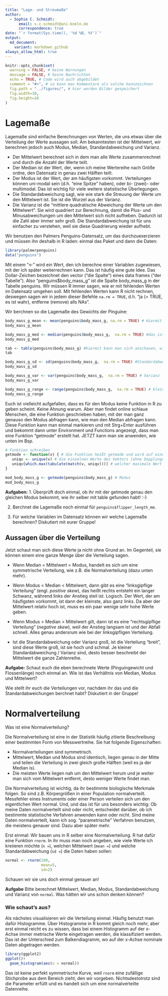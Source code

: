 ```yaml
---
title: "Lage- und Streumaße"
author:
  - Sophie C. Schmidt:
      email: s.c.schmidt@uni-koeln.de
      correspondence: true
date: "`r format(Sys.time(), '%d %B, %Y')`"
output:
  md_document:
    variant: markdown_github
always_allow_html: true
---
```



```r
knitr::opts_chunk$set(
  warning = FALSE, # keine Warnungen
  message = FALSE, # keine Nachrichten
  echo = TRUE, # Code wird auch abgebildet
  comment = "#>", # so kann man Kommentare als solche kennzeichnen
  fig.path = "../figures/", # hier werden Bilder gespeichert
  fig.width=10, 
  fig.height=10
)

```



# Lagemaße

Lagemaße sind einfache Berechnungen von Werten, die uns etwas über die Verteilung der Werte aussagen soll. Am bekanntesten ist der Mittelwert, wir berechnen jedoch auch Modus, Median, Standardabweichung und Varianz.

 - Der Mittelwert berechnet sich in dem man alle Werte zusammenrechnet und durch die Anzahl der Werte teilt.
 - Der Median ist der Wert, der, wenn ich meine Wertereihe nach Größe ordne, den Datensatz in genau zwei Hälften teilt.
 - Der Modus ist der Wert, der am häufigsten vorkommt. Verteilungen können uni-modal sein (d.h. "eine Spitze" haben), oder bi- (zwei)- oder multimodal. Das ist wichtig für viele weitere statistische Überlegungen.
 - Die Standardabweichung sagt, wie wie stark die Streuung der Werte um den Mittelwert ist. Sie ist die Wurzel aus der Varianz.
 - Die Varianz ist die "mittlere quadratische Abweichung der Werte um den Mittelwert". Sie wird quadriert zur Berechnung, damit die Plus- und Minusabweichungen um den Mittelwert sich nicht aufheben. Dadurch ist die Zahl aber immer sehr groß. Die Standardabweichung ist für uns einfacher zu verstehen, weil sie diese Quadrierung wieder aufhebt.

Wir benutzen den Palmers Penguins-Datensatz, um das durchzuexerzieren und müssen ihn deshalb in R laden: einmal das Paket und dann die Daten:

```r
library(palmerpenguins)
data("penguins")
```


Mit einem "<-" wird ein Wert, den ich berechne einer Variablen zugewiesen, mit der ich später weiterrechnen kann. Das ist häufig eine gute Idee. Das Dollar-Zeichen bezeichnet den vector ("die Spalte") eines data frames ("der Tabelle"). Also "penguins$body_mass_g" ist die Spalte body_mass_g in der Tabelle penguins. Wir müssen R immer sagen, wie er mit fehlenden Werten im Datensatz umgehen soll. Mit fehlenden Werten kann R nicht rechnen, deswegen sagen wir in jedem dieser Befehle `na.rm = TRUE`, d.h. "ja (= TRUE, es ist wahr), entferne (remove) alls NAs".

Wir berchnen so die Lagemaße des Gewichts der Pinguine:
```r
body_mass_g_mean <- mean(penguins$body_mass_g, na.rm = TRUE) # Hiermit wird der Mittelwert berechnet. (alle Werte zusammengerechnet / Anzahl der Werte)
body_mass_g_mean

body_mass_g_med <- median(penguins$body_mass_g,  na.rm = TRUE) #das ist die Berechnung des Medians. 
body_mass_g_med

tab <- table(penguins$body_mass_g) #hiermit kann man sich anschauen, wie häufig jeder Wert vorkommt (was der Modus ist)
tab 

body_mass_g_sd <- sd(penguins$body_mass_g,  na.rm = TRUE) #Standardabweichung
body_mass_g_sd

body_mass_g_var <- var(penguins$body_mass_g,  na.rm = TRUE) # Varianz
body_mass_g_var

body_mass_g_range <- range(penguins$body_mass_g,  na.rm = TRUE) # kleinster und größter Wert
body_mass_g_range
```


Euch ist vielleicht aufgefallen, dass es für den Modus keine Funktion in R zu geben scheint. Keine Ahnung warum. Aber man findet online schlaue Menschen, die eine Funktion geschrieben haben, mit der man ganz genauso den Modus abfragen kann, wie man den Median abfragen kann. Diese Funktion kann man einmal markieren und mit Strg+Enter ausführen und bekommt dann unter Environment und Functions angezeigt, dass man eine Funktion "getmode" erstellt hat. JETZT kann man sie anwenden, wie unten im Bsp.

```r

# Funktion schreiben
getmode <- function(v) { # die Funktion heißt getmode und wird auf einen Vektor v angewendet
   uniqv <- unique(v) # die einzelnen Werte des Vektors (ohne Dopplungen) werden in einem Vektor uniqv gesammelt 
   uniqv[which.max(tabulate(match(v, uniqv)))] # welcher maximale Wert entsteht, wenn ich zähle, wie häufig die Werte von uniqv in v vorkommen (das ist der Modus)
}

mod_body_mass_g <- getmode(penguins$body_mass_g) # Modus 
mod_body_mass_g
```

**Aufgaben:** 
1. Überprüft doch einmal, ob ihr mit der getmode genau den gleichen Modus bekommt, wie ihr selber mit table gefunden habt! :-)

2. Berchnet die Lagemaße noch einmal für `penguins$flipper_length_mm`. 

3. Für welche Variablen im Datensatz können wir welche Lagemaße berechnen? Diskutiert mit eurer Gruppe!


## Aussagen über die Verteilung

Jetzt schaut man sich diese Werte ja nicht ohne Grund an. Im Gegenteil, sie können einem eine ganze Menge über die Verteilung sagen. 

- Wenn Median = Mittelwert = Modus, handelt es sich um eine symmetrische Verteilung, wie z.B. die Normalverteilung (dazu unten mehr). 

- Wenn Modus < Median < Mittelwert, dann gibt es eine "linksgipflige Verteilung" (engl. *positive skew*), das heißt rechts entsteht ein langer Schwanz, während links der Anstieg steil ist. Logisch. Der Wert, der am häufigsten vorkommt, ist dann der kleinste, also ganz links. Da aber der Mittelwert relativ hoch ist, muss es ein paar wenige sehr hohe Werte geben.

- Wenn Modus > Median > Mittelwert gilt, dann ist es eine "rechtsgipflige Verteilung" (*negative skew*), weil der Anstieg langsam ist und der Abfall schnell. Alles genau andersrum wie bei der linksgipfligen Verteilung.

- Ist die Standardabweichung oder Varianz groß, ist die Verteilung "breit", sind diese Werte groß, ist sie hoch und schmal. Je kleiner Standardabweichung / Varianz sind, desto besser beschreibt der Mittelwert die ganze Zahlenreihe.

**Aufgabe:** 
Schaut euch die eben berechnete Werte (Pinguingewicht und Flossenlänge) noch einmal an. Wie ist das Verhältnis von Median, Modus und Mittelwert? 

Wie stellt ihr euch die Verteilungen vor, nachdem ihr das und die Standardabweichungen berchnet habt? Diskutiert in der Gruppe!



# Normalverteilung

Was ist eine Normalverteilung? 

Die Normalverteilung ist eine in der Statistik häufig zitierte Beschreibung einer bestimmten Form von Messwertreihe. Sie hat folgende Eigenschaften:

 - Normalverteilungen sind symmetrisch. 
 - Mittelwert, Median und Modus sind identisch, liegen genau in der Mitte und teilen die Verteilung in zwei gleich große Hälften (weil es ja der Median is).
 - Die meisten Werte liegen nah um den Mittelwert herum und je weiter man sich vom Mittelwert entfernt, desto weniger Werte findet man.

Die Normalverteilung ist wichtig, da ihr bestimmte biologische Merkmale folgen. So sind z.B. Körpergrößen in einer Population normalverteilt. Messfehler eines Instruments oder einer Person verteilen sich um den eigentlichen Wert normal. Und, und das ist für uns besonders wichtig: Ob meine Daten normalverteilt sind oder nicht, entscheidet darüber, ob ich bestimmte statistische Verfahren anwenden kann oder nicht. Sind meine Daten normalverteilt, kann ich sog. "parametrische" Verfahren benutzen, die meistens genauer sind. Dazu aber später mehr.

Erst einmal: Wir bauen uns in R selber eine Normalverteilung. R hat dafür eine Funktion `rnorm`. In ihr muss man noch angeben, wie viele Werte ich kreiieren möchte (`n = `), welchen Mittelwert (`mean = `) und welche Standardabweichung (`sd = `) die Daten haben sollen:

```r
normal <- rnorm(100, 
                mean=5, 
                sd=2)
```


Schauen wir sie uns doch einmal genauer an! 

**Aufgabe** Bitte berechnet Mittelwert, Median, Modus, Standardabweichung und Varianz von `normal`.
Was hätten wir uns schon denken können?


### Wie schaut's aus?


Als nächstes visualisieren wir die Verteilung einmal. Häufig benutzt man dafür Histogramme. Über Histogramme in R kommt gleich noch mehr, aber erst einmal reicht es zu wissen, dass bei einem Histogramm auf der x-Achse immer metrische Werte eingetragen werden, die klassifiziert werden. Das ist der Unterschied zum Balkendiagramm, wo auf der x-Achse nominale Daten abgetragen werden.


```r
library(ggplot2)
ggplot()+
  geom_histogram(aes(x = normal))
```

Das ist keine perfekt symmetrische Kurve, weil `rnorm` eine zufällige Stichprobe aus dem Bereich zieht, den wir vorgeben. Nichtsdestotrotz sind die Parameter erfüllt und es handelt sich um eine normalverteilte Datenreihe.



